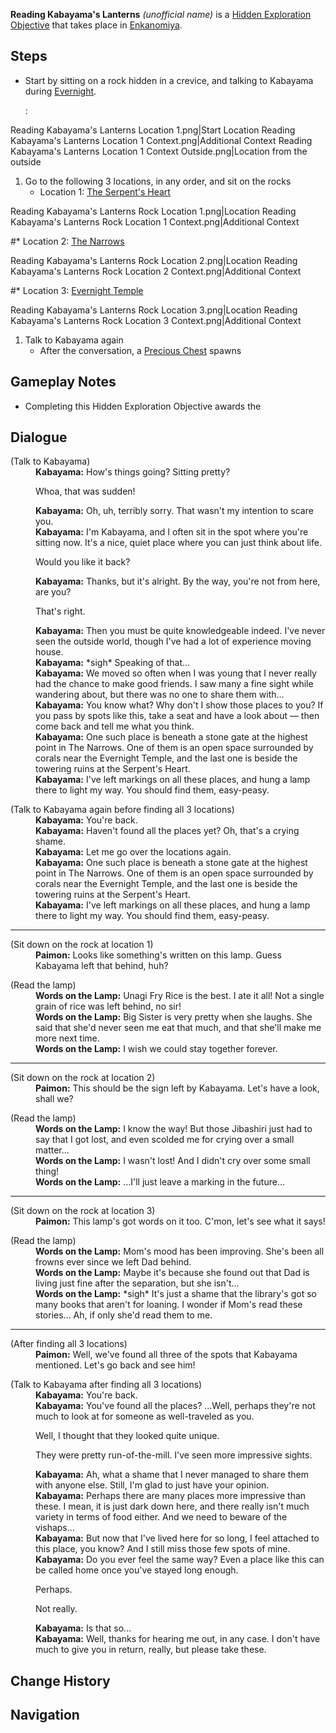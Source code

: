 {{Hidden Exploration Objectives Infobox
|image      = Reading Kabayama's Lanterns.png
|type       = Unordered
|req        = 
|unlocks    = 
|region     = Inazuma
|area       = Enkanomiya
|subarea    = The Narrows
|loc        = [[The Narrows]], [[Enkanomiya]], [[Inazuma]]
|characters = Kabayama; Paimon; Traveler
}}
'''Reading Kabayama's Lanterns''' ''(unofficial name)'' is a [[Hidden Exploration Objective]] that takes place in [[Enkanomiya]].

==Steps==
* Start by sitting on a rock hidden in a crevice, and talking to Kabayama during [[Dainichi Mikoshi|Evernight]].
*: <gallery>
Reading Kabayama's Lanterns Location 1.png|Start Location
Reading Kabayama's Lanterns Location 1 Context.png|Additional Context
Reading Kabayama's Lanterns Location 1 Context Outside.png|Location from the outside
</gallery>

# Go to the following 3 locations, in any order, and sit on the rocks
#* Location 1: [[The Serpent's Heart]]<gallery>
Reading Kabayama's Lanterns Rock Location 1.png|Location
Reading Kabayama's Lanterns Rock Location 1 Context.png|Additional Context
</gallery>
#* Location 2: [[The Narrows]]<gallery>
Reading Kabayama's Lanterns Rock Location 2.png|Location
Reading Kabayama's Lanterns Rock Location 2 Context.png|Additional Context
</gallery>
#* Location 3: [[Evernight Temple]]<gallery>
Reading Kabayama's Lanterns Rock Location 3.png|Location
Reading Kabayama's Lanterns Rock Location 3 Context.png|Additional Context
</gallery>
# Talk to Kabayama again
#* After the conversation, a [[Precious Chest]] spawns

==Gameplay Notes==
* Completing this Hidden Exploration Objective awards the {{Achievement|"What Difference Does This Make?"}}

==Dialogue==
{{Dialogue Start}}
;(Talk to Kabayama)
:'''Kabayama:''' How's things going? Sitting pretty?
:{{DIcon}} Whoa, that was sudden!
:'''Kabayama:''' Oh, uh, terribly sorry. That wasn't my intention to scare you.
:'''Kabayama:''' I'm Kabayama, and I often sit in the spot where you're sitting now. It's a nice, quiet place where you can just think about life.
:{{DIcon}} Would you like it back?
:'''Kabayama:''' Thanks, but it's alright. By the way, you're not from here, are you?
:{{DIcon}} That's right.
:'''Kabayama:''' Then you must be quite knowledgeable indeed. I've never seen the outside world, though I've had a lot of experience moving house.
:'''Kabayama:''' *sigh* Speaking of that...
:'''Kabayama:''' We moved so often when I was young that I never really had the chance to make good friends. I saw many a fine sight while wandering about, but there was no one to share them with...
:'''Kabayama:''' You know what? Why don't I show those places to you? If you pass by spots like this, take a seat and have a look about &mdash; then come back and tell me what you think.
:'''Kabayama:''' One such place is beneath a stone gate at the highest point in The Narrows. One of them is an open space surrounded by corals near the Evernight Temple, and the last one is beside the towering ruins at the Serpent's Heart.
:'''Kabayama:''' I've left markings on all these places, and hung a lamp there to light my way. You should find them, easy-peasy.

;(Talk to Kabayama again before finding all 3 locations)
:'''Kabayama:''' You're back.
:'''Kabayama:''' Haven't found all the places yet? Oh, that's a crying shame.
:'''Kabayama:''' Let me go over the locations again.
:'''Kabayama:''' One such place is beneath a stone gate at the highest point in The Narrows. One of them is an open space surrounded by corals near the Evernight Temple, and the last one is beside the towering ruins at the Serpent's Heart.
:'''Kabayama:''' I've left markings on all these places, and hung a lamp there to light my way. You should find them, easy-peasy.
----
;(Sit down on the rock at location 1)
:'''Paimon:''' Looks like something's written on this lamp. Guess Kabayama left that behind, huh?

;(Read the lamp)
:'''Words on the Lamp:''' Unagi Fry Rice is the best. I ate it all! Not a single grain of rice was left behind, no sir!
:'''Words on the Lamp:''' Big Sister is very pretty when she laughs. She said that she'd never seen me eat that much, and that she'll make me more next time.
:'''Words on the Lamp:''' I wish we could stay together forever.
----
;(Sit down on the rock at location 2)
:'''Paimon:''' This should be the sign left by Kabayama. Let's have a look, shall we?

;(Read the lamp)
:'''Words on the Lamp:''' I know the way! But those Jibashiri just had to say that I got lost, and even scolded me for crying over a small matter...
:'''Words on the Lamp:''' I wasn't lost! And I didn't cry over some small thing!
:'''Words on the Lamp:''' ...I'll just leave a marking in the future...
----
;(Sit down on the rock at location 3)
:'''Paimon:''' This lamp's got words on it too. C'mon, let's see what it says!

;(Read the lamp)
:'''Words on the Lamp:''' Mom's mood has been improving. She's been all frowns ever since we left Dad behind.
:'''Words on the Lamp:''' Maybe it's because she found out that Dad is living just fine after the separation, but she isn't...
:'''Words on the Lamp:''' *sigh* It's just a shame that the library's got so many books that aren't for loaning. I wonder if Mom's read these stories... Ah, if only she'd read them to me.
----
;(After finding all 3 locations)
:'''Paimon:''' Well, we've found all three of the spots that Kabayama mentioned. Let's go back and see him!

;(Talk to Kabayama after finding all 3 locations)
:'''Kabayama:''' You're back.
:'''Kabayama:''' You've found all the places? ...Well, perhaps they're not much to look at for someone as well-traveled as you.
:{{DIcon}} Well, I thought that they looked quite unique.
:{{DIcon}} They were pretty run-of-the-mill. I've seen more impressive sights.
:'''Kabayama:''' Ah, what a shame that I never managed to share them with anyone else. Still, I'm glad to just have your opinion.
:'''Kabayama:''' Perhaps there are many places more impressive than these. I mean, it is just dark down here, and there really isn't much variety in terms of food either. And we need to beware of the vishaps...
:'''Kabayama:''' But now that I've lived here for so long, I feel attached to this place, you know? And I still miss those few spots of mine.
:'''Kabayama:''' Do you ever feel the same way? Even a place like this can be called home once you've stayed long enough.
:{{DIcon}} Perhaps.
:{{DIcon}} Not really.
:'''Kabayama:''' Is that so...
:'''Kabayama:''' Well, thanks for hearing me out, in any case. I don't have much to give you in return, really, but please take these.
{{Dialogue End}}

==Change History==
{{Change History|2.4}}

==Navigation==
{{Hidden Exploration Objective Navbox|Unordered}}